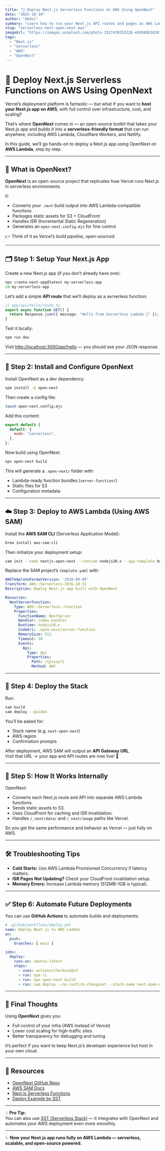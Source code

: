 ```yaml
---
title: "🚀 Deploy Next.js Serverless Functions on AWS Using OpenNext"
date: "2025-10-19"
author: "Abdul"
summary: "Learn how to run your Next.js API routes and pages as AWS Lambda serverless functions using OpenNext — the open-source Vercel alternative."
slug: "serverless-next-open-next-aws"
imageUrl: "https://images.unsplash.com/photo-1527430253228-e93688616381"
tags:
  - "Next.js"
  - "Serverless"
  - "AWS"
  - "OpenNext"
---
```


# 🚀 Deploy Next.js Serverless Functions on AWS Using OpenNext

Vercel’s deployment platform is fantastic — but what if you want to **host your Next.js app on AWS**, with full control over infrastructure, cost, and scaling?

That’s where **OpenNext** comes in — an open-source toolkit that takes your Next.js app and builds it into a **serverless-friendly format** that can run anywhere, including AWS Lambda, Cloudflare Workers, and Netlify.

In this guide, we’ll go hands-on to deploy a Next.js app using OpenNext on **AWS Lambda**, step by step.

---

## 🧠 What is OpenNext?

**OpenNext** is an open-source project that replicates how Vercel runs Next.js in serverless environments.

It:
- Converts your `.next` build output into AWS Lambda–compatible functions
- Packages static assets for S3 + CloudFront
- Handles ISR (Incremental Static Regeneration)
- Generates an `open-next.config.mjs` for fine control

👉 Think of it as *Vercel’s build pipeline, open-sourced*.

---

## 🗂 Step 1: Setup Your Next.js App

Create a new Next.js app (if you don’t already have one):

```bash
npx create-next-app@latest my-serverless-app
cd my-serverless-app
```

Let’s add a simple **API route** that we’ll deploy as a serverless function:

```ts
// app/api/hello/route.ts
export async function GET() {
  return Response.json({ message: "Hello from Serverless Lambda 👋" });
}
```

Test it locally:

```bash
npm run dev
```

Visit [http://localhost:3000/api/hello](http://localhost:3000/api/hello) — you should see your JSON response.

---

## 🧩 Step 2: Install and Configure OpenNext

Install OpenNext as a dev dependency:

```bash
npm install -D open-next
```

Then create a config file:

```bash
touch open-next.config.mjs
```

Add this content:

```js
export default {
  default: {
    mode: "serverless",
  },
};
```

Now build using OpenNext:

```bash
npx open-next build
```

This will generate a `.open-next/` folder with:
- Lambda-ready function bundles (`server-function/`)
- Static files for S3
- Configuration metadata

---

## ☁️ Step 3: Deploy to AWS Lambda (Using AWS SAM)

Install the **AWS SAM CLI** (Serverless Application Model):

```bash
brew install aws-sam-cli
```

Then initialize your deployment setup:

```bash
sam init --name nextjs-open-next --runtime nodejs20.x --app-template hello-world
```

Replace the SAM project’s `template.yaml` with:

```yaml
AWSTemplateFormatVersion: '2010-09-09'
Transform: AWS::Serverless-2016-10-31
Description: Deploy Next.js app built with OpenNext

Resources:
  NextServerFunction:
    Type: AWS::Serverless::Function
    Properties:
      FunctionName: NextServer
      Handler: index.handler
      Runtime: nodejs20.x
      CodeUri: .open-next/server-function
      MemorySize: 512
      Timeout: 10
      Events:
        Api:
          Type: Api
          Properties:
            Path: /{proxy+}
            Method: ANY
```

---

## 🚀 Step 4: Deploy the Stack

Run:

```bash
sam build
sam deploy --guided
```

You’ll be asked for:
- Stack name (e.g. `next-open-next`)
- AWS region
- Confirmation prompts

After deployment, AWS SAM will output an **API Gateway URL**.  
Visit that URL → your app and API routes are now live! 🎉

---

## 🧠 Step 5: How It Works Internally

OpenNext:
- Converts each Next.js route and API into separate AWS Lambda functions.
- Sends static assets to S3.
- Uses CloudFront for caching and ISR invalidation.
- Handles `/_next/data/` and `/_next/image` paths like Vercel.

So you get the same performance and behavior as Vercel — just fully on AWS.

---

## 🛠 Troubleshooting Tips

- **Cold Starts:** Use AWS Lambda Provisioned Concurrency if latency matters.
- **ISR Pages Not Updating?** Check your CloudFront invalidation setup.
- **Memory Errors:** Increase Lambda memory (512MB–1GB is typical).

---

## ✅ Step 6: Automate Future Deployments

You can use **GitHub Actions** to automate builds and deployments:

```yaml
# .github/workflows/deploy.yml
name: Deploy Next.js to AWS Lambda
on:
  push:
    branches: [ main ]

jobs:
  deploy:
    runs-on: ubuntu-latest
    steps:
      - uses: actions/checkout@v3
      - run: npm ci
      - run: npx open-next build
      - run: sam deploy --no-confirm-changeset --stack-name next-open-next --region us-east-1
```

---

## 🎯 Final Thoughts

Using **OpenNext** gives you:
- Full control of your infra (AWS instead of Vercel)
- Lower cost scaling for high-traffic sites
- Better transparency for debugging and tuning

It’s perfect if you want to keep Next.js’s developer experience but host in your own cloud.

---

## 🔗 Resources

- [OpenNext GitHub Repo](https://github.com/opennextjs/opennext)
- [AWS SAM Docs](https://docs.aws.amazon.com/serverless-application-model)
- [Next.js Serverless Functions](https://nextjs.org/docs/app/building-your-application/routing/route-handlers)
- [Deploy Example by SST](https://docs.sst.dev/start/nextjs)

---

💡 **Pro Tip:**  
You can also use [SST (Serverless Stack)](https://sst.dev/) — it integrates with OpenNext and automates your AWS deployment even more smoothly.

---

✨ **Now your Next.js app runs fully on AWS Lambda — serverless, scalable, and open-source powered.**
